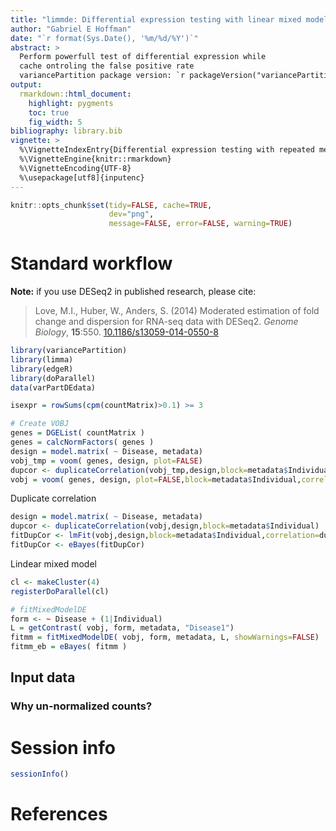 ```yaml
---
title: "limmde: Differential expression testing with linear mixed models for repeated measures"
author: "Gabriel E Hoffman"
date: "`r format(Sys.Date(), '%m/%d/%Y')`"
abstract: > 
  Perform powerfull test of differential expression while 
  cache ontroling the false positive rate  
  variancePartition package version: `r packageVersion("variancePartition")`
output:
  rmarkdown::html_document:
    highlight: pygments
    toc: true
    fig_width: 5
bibliography: library.bib
vignette: >
  %\VignetteIndexEntry{Differential expression testing with repeated measures}
  %\VignetteEngine{knitr::rmarkdown}
  %\VignetteEncoding{UTF-8}
  %\usepackage[utf8]{inputenc}
---
```


<!---
library(knitr)
rmarkdown::render('DESeq2.Rmd')
--->

```r
knitr::opts_chunk$set(tidy=FALSE, cache=TRUE,
                      dev="png",
                      message=FALSE, error=FALSE, warning=TRUE)
```	

# Standard workflow
**Note:** if you use DESeq2 in published research, please cite:

> Love, M.I., Huber, W., Anders, S. (2014)
> Moderated estimation of fold change and dispersion for RNA-seq data with DESeq2.
> *Genome Biology*, **15**:550.
> [10.1186/s13059-014-0550-8](http://dx.doi.org/10.1186/s13059-014-0550-8)


```r
library(variancePartition)
library(limma)
library(edgeR)
library(doParallel)
data(varPartDEdata)

isexpr = rowSums(cpm(countMatrix)>0.1) >= 3

# Create VOBJ
genes = DGEList( countMatrix )
genes = calcNormFactors( genes )
design = model.matrix( ~ Disease, metadata)
vobj_tmp = voom( genes, design, plot=FALSE)
dupcor <- duplicateCorrelation(vobj_tmp,design,block=metadata$Individual)
vobj = voom( genes, design, plot=FALSE,block=metadata$Individual,correlation=dupcor$consensus)
```

Duplicate correlation
```r
design = model.matrix( ~ Disease, metadata)
dupcor <- duplicateCorrelation(vobj,design,block=metadata$Individual)
fitDupCor <- lmFit(vobj,design,block=metadata$Individual,correlation=dupcor$consensus)
fitDupCor <- eBayes(fitDupCor)

```

Lindear mixed model
```r
cl <- makeCluster(4)
registerDoParallel(cl)

# fitMixedModelDE
form <- ~ Disease + (1|Individual) 
L = getContrast( vobj, form, metadata, "Disease1")
fitmm = fitMixedModelDE( vobj, form, metadata, L, showWarnings=FALSE)
fitmm_eb = eBayes( fitmm )
```




## Input data

### Why un-normalized counts?


# Session info
```r
sessionInfo()
```

# References

